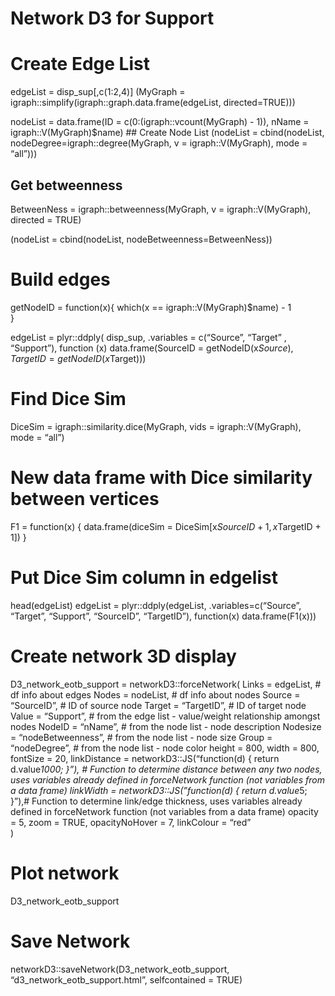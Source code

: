 # Network D3 for Support

# Create Edge List
edgeList = disp_sup[,c(1:2,4)]
(MyGraph = igraph::simplify(igraph::graph.data.frame(edgeList, directed=TRUE)))

nodeList = data.frame(ID = c(0:(igraph::vcount(MyGraph) - 1)), 
                       nName = igraph::V(MyGraph)$name)
## Create Node List
(nodeList = cbind(nodeList, nodeDegree=igraph::degree(MyGraph, 
                    v = igraph::V(MyGraph), mode = "all")))

## Get betweenness
BetweenNess = igraph::betweenness(MyGraph, 
      v = igraph::V(MyGraph), 
      directed = TRUE) 

(nodeList = cbind(nodeList, nodeBetweenness=BetweenNess))

# Build edges
getNodeID = function(x){
  which(x == igraph::V(MyGraph)$name) - 1  
}

edgeList = plyr::ddply(
  disp_sup, .variables = c("Source", "Target" , "Support"), 
  function (x) data.frame(SourceID = getNodeID(x$Source), 
                          TargetID = getNodeID(x$Target)))

# Find Dice Sim
DiceSim = igraph::similarity.dice(MyGraph, vids = igraph::V(MyGraph), mode = "all")


# New data frame with Dice similarity between vertices
F1 = function(x) {
  data.frame(diceSim = DiceSim[x$SourceID +1, x$TargetID + 1])
  }

# Put Dice Sim column in edgelist
head(edgeList)
edgeList = plyr::ddply(edgeList,
                        .variables=c("Source", "Target", "Support", 
                                               "SourceID", "TargetID"), 
                        function(x) data.frame(F1(x)))

# Create network 3D display
D3_network_eotb_support = networkD3::forceNetwork(
  Links = edgeList, # df info about edges
  Nodes = nodeList, # df info about nodes
  Source = "SourceID", # ID of source node 
  Target = "TargetID", # ID of target node
  Value = "Support", # from the edge list - value/weight relationship amongst nodes
  NodeID = "nName", # from the node list - node description 
  Nodesize = "nodeBetweenness",  # from the node list - node size
  Group = "nodeDegree",  # from the node list - node color
  height = 800, 
  width = 800,  
  fontSize = 20, 
  linkDistance = networkD3::JS("function(d) { return d.value*1000; }"), # Function to determine distance between any two nodes, uses variables already defined in forceNetwork function (not variables from a data frame)
  linkWidth = networkD3::JS("function(d) { return d.value*5; }"),# Function to determine link/edge thickness, uses variables already defined in forceNetwork function (not variables from a data frame)
  opacity = 5, 
  zoom = TRUE, 
  opacityNoHover = 7,
  linkColour = "red"   
) 

# Plot network
D3_network_eotb_support

# Save Network
networkD3::saveNetwork(D3_network_eotb_support, 
                       "d3_network_eotb_support.html", selfcontained = TRUE)